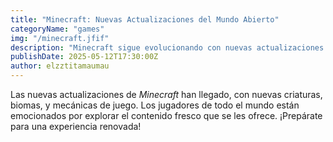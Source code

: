 ```yaml
---
title: "Minecraft: Nuevas Actualizaciones del Mundo Abierto"
categoryName: "games"
img: "/minecraft.jfif"
description: "Minecraft sigue evolucionando con nuevas actualizaciones que traen consigo aventuras inéditas y nuevas criaturas."
publishDate: 2025-05-12T17:30:00Z
author: elzztitamaumau
---
```

Las nuevas actualizaciones de *Minecraft* han llegado, con nuevas criaturas, biomas, y mecánicas de juego. Los jugadores de todo el mundo están emocionados por explorar el contenido fresco que se les ofrece. ¡Prepárate para una experiencia renovada!
